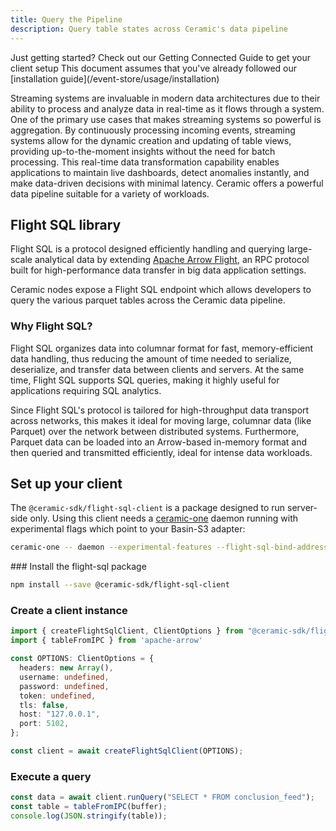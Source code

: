 ```yaml
---
title: Query the Pipeline
description: Query table states across Ceramic's data pipeline
---
```



<Callout>
Just getting started? Check out our Getting Connected Guide to get your client setup
This document assumes that you've already followed our [installation guide](/event-store/usage/installation)
</Callout>

Streaming systems are invaluable in modern data architectures due to their ability to process and analyze data in real-time as it flows through a system. One of the primary use cases that makes streaming systems so powerful is aggregation. By continuously processing incoming events, streaming systems allow for the dynamic creation and updating of table views, providing up-to-the-moment insights without the need for batch processing. This real-time data transformation capability enables applications to maintain live dashboards, detect anomalies instantly, and make data-driven decisions with minimal latency. Ceramic offers a powerful data pipeline suitable for a variety of workloads.

## Flight SQL library

Flight SQL is a protocol designed efficiently handling and querying large-scale analytical data by extending [Apache Arrow Flight](https://arrow.apache.org/blog/2019/10/13/introducing-arrow-flight/), an RPC protocol built for high-performance data transfer in big data application settings.

Ceramic nodes expose a Flight SQL endpoint which allows developers to query the various parquet tables across the Ceramic data pipeline.

### Why Flight SQL?

Flight SQL organizes data into columnar format for fast, memory-efficient data handling, thus reducing the amount of time needed to serialize, deserialize, and transfer data between clients and servers. At the same time, Flight SQL supports SQL queries, making it highly useful for applications requiring SQL analytics. 

Since Flight SQL's protocol is tailored for high-throughput data transport across networks, this makes it ideal for moving large, columnar data (like Parquet) over the network between distributed systems. Furthermore, Parquet data can be loaded into an Arrow-based in-memory format and then queried and transmitted efficiently, ideal for intense data workloads. 

## Set up your client

The `@ceramic-sdk/flight-sql-client` is a package designed to run server-side only. Using this client needs a [ceramic-one](https://github.com/ceramicnetwork/rust-ceramic) daemon running with experimental flags which point to your Basin-S3 adapter:

```bash
ceramic-one -- daemon --experimental-features --flight-sql-bind-address 0.0.0.0:5102 --s3-bucket your-basin-account.your-bucket-name
```

<Steps>
### Install the flight-sql package

```bash
npm install --save @ceramic-sdk/flight-sql-client
```

### Create a client instance

```typescript
import { createFlightSqlClient, ClientOptions } from "@ceramic-sdk/flight-sql-client";
import { tableFromIPC } from 'apache-arrow'

const OPTIONS: ClientOptions = {
  headers: new Array(),
  username: undefined,
  password: undefined,
  token: undefined,
  tls: false,
  host: "127.0.0.1",
  port: 5102,
};

const client = await createFlightSqlClient(OPTIONS);
```

### Execute a query 

```typescript
const data = await client.runQuery("SELECT * FROM conclusion_feed");
const table = tableFromIPC(buffer);
console.log(JSON.stringify(table));
```
</Steps>